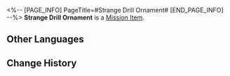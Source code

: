 <%-- [PAGE_INFO]
PageTitle=#Strange Drill Ornament#
[END_PAGE_INFO] --%>
{{Item Infobox
|id          = 140024
|image       = Item Strange Drill Ornament.png{{subst:void|<!--$UPLOAD:<<SpriteOutput/ItemFigures/140024.png>-<Item Strange Drill Ornament.png>-<Item Icons>>-->}}
|type        = Mission Item
|invCategory = Missions
|rarity      = 3
|effect      = 
|description = A strange ornament you found in the Corridor of Fading Echoes resembling a delicate drill.
}}
{{Description|''"'Balakin' is inscribed onto the back. Your intuition tells you this device isn't something simple..."''}}
'''Strange Drill Ornament''' is a [[Mission Item]].

==Other Languages==
{{Other Languages
|en   = Strange Drill Ornament
|zhs  = 奇怪的钻头饰品
|zht  = 奇怪的鑽頭飾品
|ja   = 奇妙なドリルの刃の装飾
|ko   = 이상한 드릴 장식품
|es   = Adorno extraño en forma de taladro
|fr   = Étrange ornement en forme de foret
|ru   = Странное украшение в форме сверла
|th   = เครื่องประดับที่คล้ายดอกสว่าน
|vi   = Mũi Khoan Trang Trí Kỳ Lạ
|de   = Seltsames Bohrerornament
|id   = Ornamen Bor Aneh
|pt   = Ornamento de Broca Estranho
}}

==Change History==
{{Change History|1.0}}